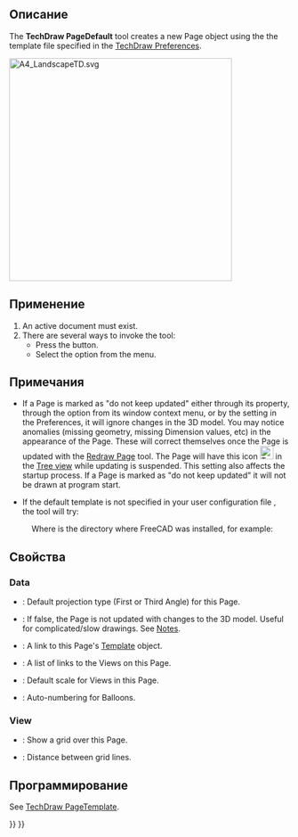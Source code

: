 <languages/>
{{Docnav
|
|[[TechDraw_PageTemplate/ru|Вставить страницу используя шаблон]]
|[[TechDraw_Workbench/ru|Верстак "TechDraw"]]
|IconL=
|IconR=TechDraw_PageTemplate.svg
|IconC=Workbench_TechDraw.svg
}}

<div class="mw-translate-fuzzy">
{{GuiCommand/ru
|Name/ru=Вставить страницу по умолчанию
|Name=TechDraw_PageDefault
|MenuLocation=TechDraw → Вставить страницу по умолчанию
|Workbenches=[[TechDraw_Workbench/ru|TechDraw]]
|SeeAlso=[[TechDraw_PageTemplate/ru|Вставить страницу используя шаблон]], [[TechDraw_Templates/ru|Шаблоны TechDraw]]
}}
</div>

<span id="Description"></span>
==Описание==

The '''TechDraw PageDefault''' tool creates a new Page object using the the template file specified in the [[TechDraw_Preferences|TechDraw Preferences]].

[[Image:A4_LandscapeTD.svg|400px]]
{{Caption|Default template that comes with TechDraw: A4_LandscapeTD.svg}}

<span id="Usage"></span>
==Применение==

# An active document must exist.
# There are several ways to invoke the tool:
#* Press the {{Button|[[Image:TechDraw_PageDefault.svg|16px]] [[TechDraw_PageDefault|Insert Default Page]]}} button.
#* Select the {{MenuCommand|TechDraw → Page → [[Image:TechDraw_PageDefault.svg|16px]] Insert Default Page}} option from the menu.

<span id="Notes"></span>
==Примечания==

* If a Page is marked as "do not keep updated" either through its {{PropertyData|Keep Updated}} property, through the {{MenuCommand|Toggle Keep Updated}} option from its window context menu, or by the setting in the Preferences, it will ignore changes in the 3D model. You may notice anomalies (missing geometry, missing Dimension values, etc) in the appearance of the Page. These will correct themselves once the Page is updated with the [[TechDraw_RedrawPage|Redraw Page]] tool. The Page will have this icon [[Image:TechDraw_Tree_Page_Unsync.svg|24px]] in the [[Tree_view|Tree view]] while updating is suspended. This setting also affects the startup process. If a Page is marked as "do not keep updated" it will not be drawn at program start.

* If the default template is not specified in your user configuration file {{incode|user.cfg}}, the tool will try:

: {{Code|code=
$INSTALL_DIR/Mod/TechDraw/Templates/A4_LandscapeTD.svg
}}

: Where {{incode|$INSTALL_DIR}} is the directory where FreeCAD was installed, for example:

: {{Code|code=
/usr/share/freecad/Mod/TechDraw/Templates/A4_LandscapeTD.svg
}}

<span id="Properties"></span>
==Свойства==

=== Data ===

{{TitleProperty|Base}}

* {{PropertyData|Projection Type}}: Default projection type (First or Third Angle) for this Page.

{{TitleProperty|Page}}

* {{PropertyData|Keep Updated}}: If false, the Page is not updated with changes to the 3D model. Useful for complicated/slow drawings. See [[#Notes|Notes]].
* {{PropertyData|Template}}: A link to this Page's [[TechDraw_Templates|Template]] object.
* {{PropertyData|Views}}: A list of links to the Views on this Page.  
* {{PropertyData|Scale}}: Default scale for Views in this Page.
* {{PropertyData|Next Balloon Index}}: Auto-numbering for Balloons.

=== View ===

{{TitleProperty|Grid}}

* {{PropertyView|Show Grid}}: Show a grid over this Page.
* {{PropertyView|Grid Spacing}}: Distance between grid lines.

<span id="Scripting"></span>
==Программирование==

See [[TechDraw_PageTemplate#Scripting|TechDraw PageTemplate]].


{{Docnav
|
|[[TechDraw_PageTemplate/ru|Вставить страницу используя шаблон]]
|[[TechDraw_Workbench/ru|Верстак "TechDraw"]]
|IconL=
|IconR=TechDraw_PageTemplate.svg
|IconC=Workbench_TechDraw.svg
}}

{{TechDraw Tools navi{{#translation:}}}}
{{Userdocnavi{{#translation:}}}}
